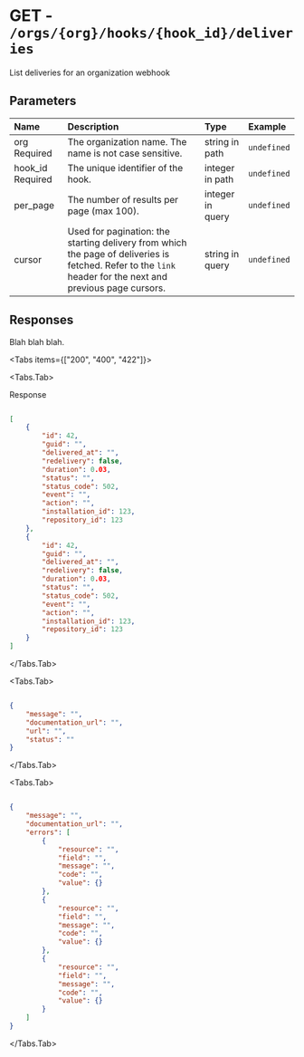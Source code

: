 
# GET - `/orgs/{org}/hooks/{hook_id}/deliveries`

List deliveries for an organization webhook

## Parameters

| Name | Description | Type | Example |
| :---- | :---- | :---- | :---- |
| org <span class="bg-blue-100 text-blue-800 text-xs font-medium me-2 px-2.5 py-0.5 rounded dark:bg-blue-900 dark:text-blue-300">Required</span> | The organization name. The name is not case sensitive. | string in path | `undefined` |
| hook_id <span class="bg-blue-100 text-blue-800 text-xs font-medium me-2 px-2.5 py-0.5 rounded dark:bg-blue-900 dark:text-blue-300">Required</span> | The unique identifier of the hook. | integer in path | `undefined` |
| per_page  | The number of results per page (max 100). | integer in query | `undefined` |
| cursor  | Used for pagination: the starting delivery from which the page of deliveries is fetched. Refer to the `link` header for the next and previous page cursors. | string in query | `undefined` |

## Responses

Blah blah blah.

<Tabs items={["200", "400", "422"]}>

<Tabs.Tab>

Response

```json

[
    {
        "id": 42,
        "guid": "",
        "delivered_at": "",
        "redelivery": false,
        "duration": 0.03,
        "status": "",
        "status_code": 502,
        "event": "",
        "action": "",
        "installation_id": 123,
        "repository_id": 123
    },
    {
        "id": 42,
        "guid": "",
        "delivered_at": "",
        "redelivery": false,
        "duration": 0.03,
        "status": "",
        "status_code": 502,
        "event": "",
        "action": "",
        "installation_id": 123,
        "repository_id": 123
    }
]

```

</Tabs.Tab>

<Tabs.Tab>



```json

{
    "message": "",
    "documentation_url": "",
    "url": "",
    "status": ""
}

```

</Tabs.Tab>

<Tabs.Tab>



```json

{
    "message": "",
    "documentation_url": "",
    "errors": [
        {
            "resource": "",
            "field": "",
            "message": "",
            "code": "",
            "value": {}
        },
        {
            "resource": "",
            "field": "",
            "message": "",
            "code": "",
            "value": {}
        },
        {
            "resource": "",
            "field": "",
            "message": "",
            "code": "",
            "value": {}
        }
    ]
}

```

</Tabs.Tab>

</Tabs>
